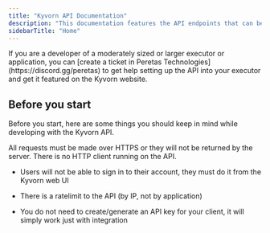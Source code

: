 ```yaml
---
title: "Kyvorn API Documentation"
description: "This documentation features the API endpoints that can be used to embed Kyvorn API into your application."
sidebarTitle: "Home"
---
```


<Tip>
  If you are a developer of a moderately sized or larger executor or application, you can [create a ticket in Peretas Technologies](https://discord.gg/peretas) to get help setting up the API into your executor and get it featured on the Kyvorn website.
</Tip>

## Before you start

Before you start, here are some things you should keep in mind while developing with the Kyvorn API.

<Warning>
  All requests must be made over HTTPS or they will not be returned by the server. There is no HTTP client running on the API.
</Warning>

* Users will not be able to sign in to their account, they must do it from the Kyvorn web UI

* There is a ratelimit to the API (by IP, not by application)

* You do not need to create/generate an API key for your client, it will simply work just with integration
